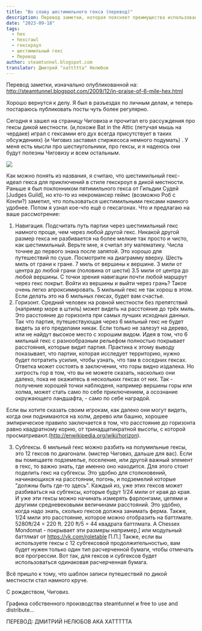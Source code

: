 ```yaml
---
title: "Во славу шестимильного гекса (перевод)"
description: Перевод заметки, которая поясняет преимущества использования шестимильного гекса в НРИ
date: "2023-09-18"
tags:
  - hex
  - hexcrawl
  - гекскраул
  - шестимильный гекс
  - Перевод
author: steamtunnel.blogspot.com
translator: Дмитрий "xattttta" Нелюбов
---
```


Перевод заметки, изначально опубликованной на: http://steamtunnel.blogspot.com/2009/12/in-praise-of-6-mile-hex.html

Хорошо вернутся к делу. Я был в разъездах по личным делам, и теперь постараюсь публиковать посты чуть более регулярно.

Сегодня я зашел на страницу Чиговиза и прочитал его рассуждения про гексы дикой местности. (и,похоже Bat in the Attic (летучая мышь на чердаке) играл с гексамии его дух всегда присутствует в таких обсуждениях) (и Чиговиз заставил стиржесоса немного подумать) . У меня есть мысли про шестиугольники, про гексы, и я надеюсь они будут полезны Чиговизу и всем остальным.

![](https://cyborgsandmages.files.wordpress.com/2020/02/6mihex.jpg?w=323)

Как можно понять из названия, я считаю, что шестимильный гекс- идеал гекса для приключений в стиле гекскроул в дикой местности. Раньше я был поклонником пятимильного гекса от Гильдии Судей \[Judges Guild\], но кто-то из некромансер геймс (возможно Роб с Конли?) заметил, что пользоваться шестимильными гексами намного удобнее. Потом я узнал кое-что ещё о гексагонах. Что и предлагаю на ваше рассмотрение:

1. Навигация. Подсчитать путь партии через шестимильный гекс намного проще, чем через любой другой гекс. Никакой другой размер гекса не разбивается на более мелкие так просто и чисто, как шестимильный. Верьте мне, я считал эту математику. Числа точнее до первого знака после запятой. Это хорошо для путешествий по суше. Посмотрите на диаграмму вверху. Шесть миль от грани к гране. 7 миль от вершины к вершине. 3 мили от центра до любой грани (половина от шести) 3.5 мили от центра до любой вершины. С точки зрения навигации почти любой маршрут через гекс покрыт. Войти из вершины и выйти через грань? Такое очень легко апроксимировать. 5 мильный гекс не так хорош в этом. Если делать это на 6 мильных гексах, будет вам счастье.
2. Горизонт. Средний человек на ровной местности без препятствий (например море в штиль) может видеть на расстояние до трёх миль. Это расстояние до горизонта при самых лучших исходных данных. Так что партия, путешествующая через 6 мильный гекс не будет видеть за его пределами никак. Если только не залезут на дерево, или не найдут высокое место с хорошим видом. Идея в том, что 6 мильный гекс с разнообразным рельефом полностью покрывает расстояния, которые видит партия. Практика к этому выводу показывает, что партии, которая исследует территорию, нужно будет потратить усилия, чтобы узнать, что там в соседних гексах. Ответка может состоять в заключении, что горы видно издалека. Но хитрость гор в том, что вы не можете сказать, насколько они далеко, пока не окажитесь в нескольких гексах от них. Так - получение хорошей точки наблюденя, например вершины горы или холма, может стать само по себе приключением, а осознание окружающего ландшафта, - само по себе наградой.

Если вы хотите сказать своим игрокам, как далеко они могут видеть, когда они поднимаются на холм, дерево или башню, хорошее эмпирическое правило заключается в том, что расстояние до горизонта равно квадратному корню, от тринадцатикратной высоты, с которой просматривают.(http://enwikipedia.org/wiki/horizon).

3. Субгексы. 6 мильный гекс можно разбить на полумильные гексы, это 12 гексов по диагонали. (мистер Чиговиз, дальше для вас). Если вы помещаете подземелье, поселение, или другой важный элемент в гекс, то важно знать, где именно оно находится. Для этого стоит поделить гекс на субгексы. Это удобно для столкновений, начинающихся на расстоянии, погонь, и подземелий которые "должны быть где-то здесь". Каждый из, уже этих гексов может разбиваться на субгексы, которые будут 1/24 мили от края до края. И уже эти гексы можно начинать измерять фарлонгами, цепями и другими средневековыми величинами расстояний. Это удобно, когда надо знать, сколько гексов должна занимать ферма. Также, 1/24 мили это расстояние, которое можно отобразить на баттлмате. 5280ft/24 = 220 ft. 220 ft/5 = 44 квадрата баттлмата. A Chessex Mondomat - покрывает эти размеры например,\[ или модульный баттлмат от https://vk.com/roletable П.П.\] Также, если вы используете гексы с 12 субгексовой продолжительностью, вам будет нужен только один тип расчерченной бумаги, чтобы отмечать все прогрессии. Вот так, для гексов и субгексов будет использоваться одинаковая расчерченная бумага.

Всё пришло к тому, что шаблон записи путешествий по дикой местности стал намного круче.

С рождеством, Чиговиз.

Графика собственного производства steamtunnel и free to use and distribute…

ПЕРЕВОД: ДМИТРИЙ НЕЛЮБОВ AKA XATTTTTA
